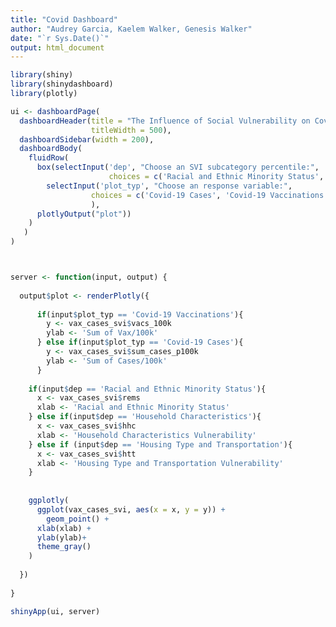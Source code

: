 ```yaml
---
title: "Covid Dashboard"
author: "Audrey Garcia, Kaelem Walker, Genesis Walker"
date: "`r Sys.Date()`"
output: html_document
---
```


```r
library(shiny)
library(shinydashboard)
library(plotly)

ui <- dashboardPage(
  dashboardHeader(title = "The Influence of Social Vulnerability on Covid-19", 
                  titleWidth = 500),
  dashboardSidebar(width = 200),
  dashboardBody(
    fluidRow(
      box(selectInput('dep', "Choose an SVI subcategory percentile:",
                      choices = c('Racial and Ethnic Minority Status','Household Characteristics', 'Housing Type and Transportation')),
        selectInput('plot_typ', "Choose an response variable:",
                  choices = c('Covid-19 Cases', 'Covid-19 Vaccinations'),
                  ),
      plotlyOutput("plot"))
    )
   )
)



server <- function(input, output) { 
  
  output$plot <- renderPlotly({
    
      if(input$plot_typ == 'Covid-19 Vaccinations'){
        y <- vax_cases_svi$vacs_100k
        ylab <- 'Sum of Vax/100k'
      } else if(input$plot_typ == 'Covid-19 Cases'){
        y <- vax_cases_svi$sum_cases_p100k
        ylab <- 'Sum of Cases/100k'
      }
    
    if(input$dep == 'Racial and Ethnic Minority Status'){
      x <- vax_cases_svi$rems
      xlab <- 'Racial and Ethnic Minority Status'
    } else if(input$dep == 'Household Characteristics'){
      x <- vax_cases_svi$hhc
      xlab <- 'Household Characteristics Vulnerability'
    } else if (input$dep == 'Housing Type and Transportation'){
      x <- vax_cases_svi$htt
      xlab <- 'Housing Type and Transportation Vulnerability'
    }
    
    
    ggplotly(
      ggplot(vax_cases_svi, aes(x = x, y = y)) +
        geom_point() +
      xlab(xlab) +
      ylab(ylab)+
      theme_gray()
    )
    
  })
    
}

shinyApp(ui, server)
```